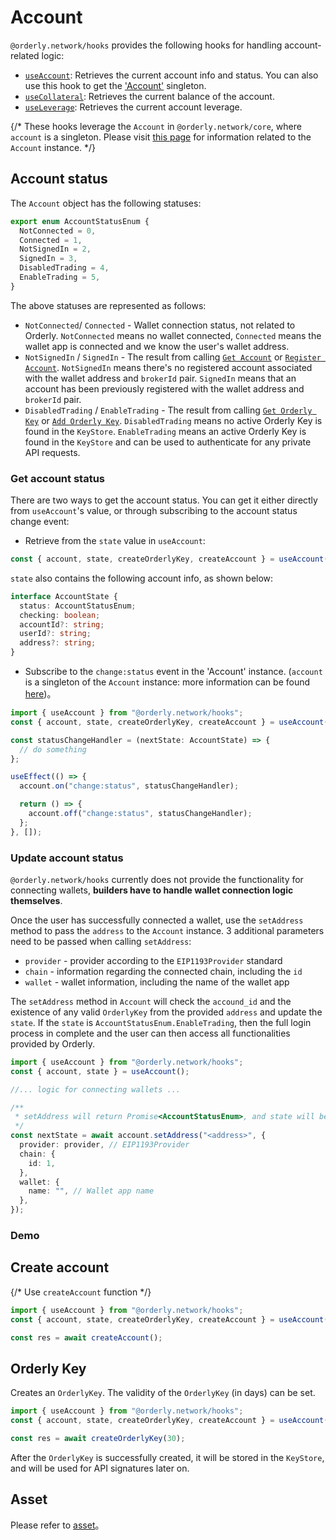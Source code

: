 
# Account

`@orderly.network/hooks` provides the following hooks for handling account-related logic:

- [`useAccount`](/apis/modules/__orderly_network___hooks/useAccount): Retrieves the current account info and status. You can also use this hook to get the ['Account'](/apis/modules/__orderly_network___hooks/Account) singleton.
- [`useCollateral`](/apis/modules/__orderly_network___hooks/useCollateral): Retrieves the current balance of the account.
- [`useLeverage`](/apis/modules/__orderly_network___hooks/useLeverage): Retrieves the current account leverage.

{/* These hooks leverage the `Account` in `@orderly.network/core`, where `account` is a singleton. Please visit [this page](/apis/modules/__orderly_network___hooks/Account) for information related to the `Account` instance. */}

## Account status

The `Account` object has the following statuses:

```typescript
export enum AccountStatusEnum {
  NotConnected = 0,
  Connected = 1,
  NotSignedIn = 2,
  SignedIn = 3,
  DisabledTrading = 4,
  EnableTrading = 5,
}
```

The above statuses are represented as follows:

- `NotConnected`/ `Connected` - Wallet connection status, not related to Orderly. `NotConnected` means no wallet connected, `Connected` means the wallet app is connected and we know the user's wallet address.
- `NotSignedIn` / `SignedIn` - The result from calling [`Get Account`](https://docs-api-evm.orderly.network/#restful-api-public-get-account) or [`Register Account`](https://docs-api-evm.orderly.network/#restful-api-public-register-account). `NotSignedIn` means there's no registered account associated with the wallet address and `brokerId` pair. `SignedIn` means that an account has been previously registered with the wallet address and `brokerId` pair.
- `DisabledTrading` / `EnableTrading` - The result from calling [`Get Orderly Key`](https://docs-api-evm.orderly.network/#restful-api-public-get-orderly-key) or [`Add Orderly Key`](https://docs-api-evm.orderly.network/#restful-api-public-add-orderly-key). `DisabledTrading` means no active Orderly Key is found in the `KeyStore`. `EnableTrading` means an active Orderly Key is found in the `KeyStore` and can be used to authenticate for any private API requests.

### Get account status

There are two ways to get the account status. You can get it either directly from `useAccount`'s value, or through subscribing to the account status change event:

- Retrieve from the `state` value in `useAccount`:

```typescript /state/
const { account, state, createOrderlyKey, createAccount } = useAccount();
```

`state` also contains the following account info, as shown below:

```typescript
interface AccountState {
  status: AccountStatusEnum;
  checking: boolean;
  accountId?: string;
  userId?: string;
  address?: string;
}
```

- Subscribe to the `change:status` event in the 'Account' instance. (`account` is a singleton of the `Account` instance: more information can be found [here](/apis/modules/__orderly_network___hooks/Account))。

```typescript /account/
import { useAccount } from "@orderly.network/hooks";
const { account, state, createOrderlyKey, createAccount } = useAccount();

const statusChangeHandler = (nextState: AccountState) => {
  // do something
};

useEffect(() => {
  account.on("change:status", statusChangeHandler);

  return () => {
    account.off("change:status", statusChangeHandler);
  };
}, []);
```

### Update account status

`@orderly.network/hooks` currently does not provide the functionality for connecting wallets, **builders have to handle wallet connection logic themselves**.

Once the user has successfully connected a wallet, use the `setAddress` method to pass the `address` to the `Account` instance. 3 additional parameters need to be passed when calling `setAddress`:

- `provider` - provider according to the `EIP1193Provider` standard
- `chain` - information regarding the connected chain, including the `id`
- `wallet` - wallet information, including the name of the wallet app

The `setAddress` method in `Account` will check the `accound_id` and the existence of any valid `OrderlyKey` from the provided `address` and update the `state`. If the `state` is `AccountStatusEnum.EnableTrading`, then the full login process in complete and the user can then access all functionalities provided by Orderly.

```typescript /account/
import { useAccount } from "@orderly.network/hooks";
const { account, state } = useAccount();

//... logic for connecting wallets ...

/**
 * setAddress will return Promise<AccountStatusEnum>, and state will be updated
 */
const nextState = await account.setAddress("<address>", {
  provider: provider, // EIP1193Provider
  chain: {
    id: 1,
  },
  wallet: {
    name: "", // Wallet app name
  },
});
```

### Demo

<CodeLive code={accountStateRaw} isPrivate />

## Create account

{/* Use `createAccount` function */}

```typescript /createAccount/
import { useAccount } from "@orderly.network/hooks";
const { account, state, createOrderlyKey, createAccount } = useAccount();

const res = await createAccount();
```

## Orderly Key

Creates an `OrderlyKey`. The validity of the `OrderlyKey` (in days) can be set.

```typescript /createOrderlyKey/
import { useAccount } from "@orderly.network/hooks";
const { account, state, createOrderlyKey, createAccount } = useAccount();

const res = await createOrderlyKey(30);
```

After the `OrderlyKey` is successfully created, it will be stored in the `KeyStore`, and will be used for API signatures later on.

## Asset

Please refer to [asset](/docs/hooks/assets)。
